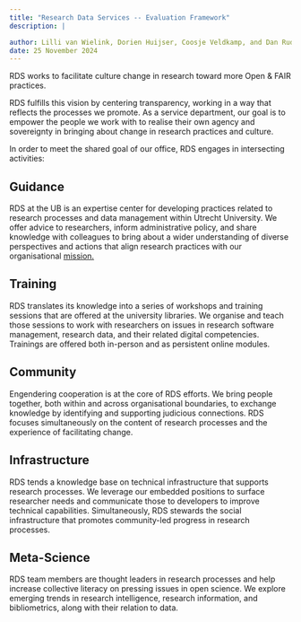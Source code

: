 ```yaml
---
title: "Research Data Services -- Evaluation Framework"
description: |

author: Lilli van Wielink, Dorien Huijser, Coosje Veldkamp, and Dan Rudmann
date: 25 November 2024
---
```


RDS works to facilitate culture change in research toward more Open & FAIR practices. 

RDS fulfills this vision by centering transparency, working in a way that reflects the processes we promote. As a service department, our goal is to empower the people we work with to realise their own agency and sovereignty in bringing about change in research practices and culture. 

In order to meet the shared goal of our office, RDS engages in intersecting activities: 

## Guidance
RDS at the UB is an expertise center for developing practices related to research processes and data management within Utrecht University. We offer advice to researchers, inform administrative policy, and share knowledge with colleagues to bring about a wider understanding of diverse perspectives and actions that align research practices with our organisational [mission.](https://www.uu.nl/en/organisation/profile/mission-and-strategy)

## Training
RDS translates its knowledge into a series of workshops and training sessions that are offered at the university libraries. We organise and teach those sessions to work with researchers on issues in research software management, research data, and their related digital competencies. Trainings are offered both in-person and as persistent online modules.

## Community
Engendering cooperation is at the core of RDS efforts. We bring people together, both within and across organisational boundaries, to exchange knowledge by identifying and supporting judicious connections. RDS focuses simultaneously on the content of research processes and the experience of facilitating change.

## Infrastructure
RDS tends a knowledge base on technical infrastructure that supports research processes. We leverage our embedded positions to surface researcher needs and communicate those to developers to improve technical capabilities. Simultaneously, RDS stewards the social infrastructure that promotes community-led progress in research processes.

## Meta-Science
RDS team members are thought leaders in research processes and help increase collective literacy on pressing issues in open science. We explore emerging trends in research intelligence, research information, and bibliometrics, along with their relation to data. 
